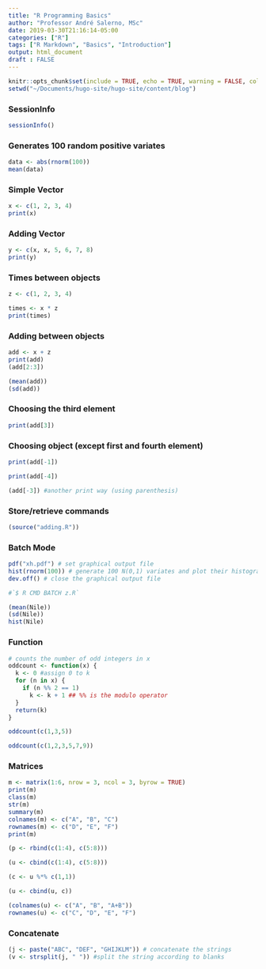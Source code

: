 ```yaml
---
title: "R Programming Basics"
author: "Professor André Salerno, MSc"
date: 2019-03-30T21:16:14-05:00
categories: ["R"]
tags: ["R Markdown", "Basics", "Introduction"]
output: html_document
draft : FALSE
---
```


```r
knitr::opts_chunk$set(include = TRUE, echo = TRUE, warning = FALSE, collapse = TRUE)
setwd("~/Documents/hugo-site/hugo-site/content/blog")
```

### SessionInfo

```r
sessionInfo()
```


### Generates 100 random positive variates

```r
data <- abs(rnorm(100))
mean(data)
```
### Simple Vector

```r
x <- c(1, 2, 3, 4)
print(x)
```

### Adding Vector

```r
y <- c(x, x, 5, 6, 7, 8)
print(y)
```

### Times between objects
```r
z <- c(1, 2, 3, 4)

times <- x * z
print(times)

```
### Adding between objects
```r
add <- x + z
print(add)
(add[2:3])

(mean(add))
(sd(add))
```

### Choosing the third element

```r
print(add[3])
```

### Choosing object (except first and fourth element)

```r
print(add[-1])

print(add[-4])

(add[-3]) #another print way (using parenthesis)
```

### Store/retrieve commands
```r
(source("adding.R"))
```

### Batch Mode

```r
pdf("xh.pdf") # set graphical output file
hist(rnorm(100)) # generate 100 N(0,1) variates and plot their histogram
dev.off() # close the graphical output file

#`$ R CMD BATCH z.R`
```

```r
(mean(Nile))
(sd(Nile))
hist(Nile)
```

### Function

```r
# counts the number of odd integers in x
oddcount <- function(x) {
  k <- 0 #assign 0 to k
  for (n in x) {
    if (n %% 2 == 1) 
      k <- k + 1 ## %% is the modulo operator
  }
  return(k)
}

oddcount(c(1,3,5))

oddcount(c(1,2,3,5,7,9))

```

### Matrices
```r
m <- matrix(1:6, nrow = 3, ncol = 3, byrow = TRUE)
print(m)
class(m)
str(m)
summary(m)
colnames(m) <- c("A", "B", "C")
rownames(m) <- c("D", "E", "F")
print(m)

(p <- rbind(c(1:4), c(5:8)))

(u <- cbind(c(1:4), c(5:8)))

(c <- u %*% c(1,1))

(u <- cbind(u, c))

(colnames(u) <- c("A", "B", "A+B"))
rownames(u) <- c("C", "D", "E", "F")
```

### Concatenate

```r
(j <- paste("ABC", "DEF", "GHIJKLM")) # concatenate the strings
(v <- strsplit(j, " ")) #split the string according to blanks

```

